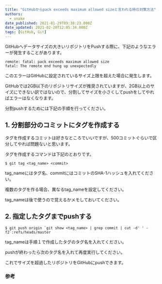 ```yaml
---
title: "GitHubからpack exceeds maximum allowed sizeと言われる時の対策方法"
authors:
  - snake
date_published: 2021-01-29T09:38:23.000Z
date_updated: 2021-02-20T12:05:34.000Z
tags: [GitHub, Git]
---
```


GitHubへデータサイズの大きいリポジトリをPushする際に、下記のようなエラーが発生することがあります。

```
remote: fatal: pack exceeds maximum allowed size
fatal: The remote end hung up unexpectedly
```

このエラーはGitHubに設定されているサイズ上限を超えた場合に発生します。

GitHubでは2GB以下のリポジトリサイズが推奨されていますが、2GB以上のサイズにできない訳ではないので、分割してサイズを小さくしてpushをしてやればエラーはなくなります。

分割pushするためには下記の手順を行ってください。

## 1. 分割部分のコミットにタグを作成する

タグを作成するコミットは好きなところでいいですが、500コミットぐらいで区分してやれば問題ないと思います。

タグを作成するコマンドは下記のとおりです。

```shell
$ git tag <tag_name> <commit>
```

tag_nameにはタグ名、commitにはコミットのSHA-1ハッシュを入れてください。

複数のタグを作る場合、異なるtag_nameを設定してください。

tag_nameは後で使うので覚えるかメモしておいてください。

## 2. 指定したタグまでpushする

```shell
$ git push origin `git show <tag_name> | grep commit | cut -d' ' -f2`:refs/heads/master
```

tag_nameは手順１で作成したタグのタグ名を入れてください。

pushが終わったら次のタグ名を入れて再度実行してください。

これでサイズを超過したリポジトリをGitHubにpushできます。

### 参考
